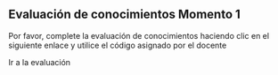 
## Evaluación de conocimientos Momento 1

Por favor, complete la evaluación de conocimientos haciendo clic en el siguiente enlace y utilice el código asignado por el docente

<Link href="https://quizizz.com/join" target="_blank"> Ir a la evaluación </Link>